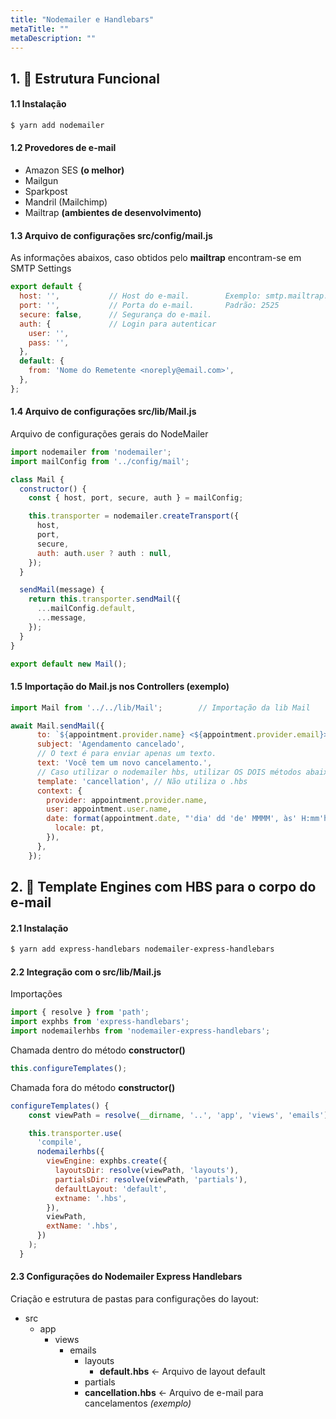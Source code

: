 ```yaml
---
title: "Nodemailer e Handlebars"
metaTitle: ""
metaDescription: ""
---
```


## 1. 📩 Estrutura Funcional

#### 1.1 Instalação
```bash
$ yarn add nodemailer
```

#### 1.2 Provedores de e-mail
* Amazon SES **(o melhor)**
* Mailgun
* Sparkpost
* Mandril (Mailchimp)
* Mailtrap **(ambientes de desenvolvimento)**

#### 1.3 Arquivo de configurações src/config/mail.js
As informações abaixos, caso obtidos pelo **mailtrap** encontram-se em SMTP Settings

```js
export default {
  host: '',           // Host do e-mail.        Exemplo: smtp.mailtrap.io
  port: '',           // Porta do e-mail.       Padrão: 2525
  secure: false,      // Segurança do e-mail.
  auth: {             // Login para autenticar
    user: '',
    pass: '',
  },
  default: {
    from: 'Nome do Remetente <noreply@email.com>',
  },
};
```
#### 1.4 Arquivo de configurações src/lib/Mail.js
Arquivo de configurações gerais do NodeMailer

```js
import nodemailer from 'nodemailer';
import mailConfig from '../config/mail';

class Mail {
  constructor() {
    const { host, port, secure, auth } = mailConfig;

    this.transporter = nodemailer.createTransport({
      host,
      port,
      secure,
      auth: auth.user ? auth : null,
    });
  }

  sendMail(message) {
    return this.transporter.sendMail({
      ...mailConfig.default,
      ...message,
    });
  }
}

export default new Mail();
```

#### 1.5 Importação do Mail.js nos Controllers (exemplo)
```js
import Mail from '../../lib/Mail';        // Importação da lib Mail

await Mail.sendMail({
      to: `${appointment.provider.name} <${appointment.provider.email}>`,
      subject: 'Agendamento cancelado',
      // O text é para enviar apenas um texto.
      text: 'Você tem um novo cancelamento.',
      // Caso utilizar o nodemailer hbs, utilizar OS DOIS métodos abaixo.
      template: 'cancellation', // Não utiliza o .hbs
      context: {
        provider: appointment.provider.name,
        user: appointment.user.name,
        date: format(appointment.date, "'dia' dd 'de' MMMM', às' H:mm'h'", {
          locale: pt,
        }),
      },
    });
```

## 2. 💅 Template Engines com HBS para o corpo do e-mail

#### 2.1 Instalação
```bash
$ yarn add express-handlebars nodemailer-express-handlebars
```

#### 2.2 Integração com o src/lib/Mail.js

Importações
```js
import { resolve } from 'path';
import exphbs from 'express-handlebars';
import nodemailerhbs from 'nodemailer-express-handlebars';
```

Chamada dentro do método **constructor()**
```js
this.configureTemplates();
```

Chamada fora do método **constructor()**
```js
configureTemplates() {
    const viewPath = resolve(__dirname, '..', 'app', 'views', 'emails');

    this.transporter.use(
      'compile',
      nodemailerhbs({
        viewEngine: exphbs.create({
          layoutsDir: resolve(viewPath, 'layouts'),
          partialsDir: resolve(viewPath, 'partials'),
          defaultLayout: 'default',
          extname: '.hbs',
        }),
        viewPath,
        extName: '.hbs',
      })
    );
  }
```

#### 2.3 Configurações do Nodemailer Express Handlebars
Criação e estrutura de pastas para configurações do layout:

* src
  * app
    * views
      * emails
        * layouts
          * **default.hbs** <- Arquivo  de layout default
        * partials
        * **cancellation.hbs** <- Arquivo de e-mail para cancelamentos *(exemplo)*
